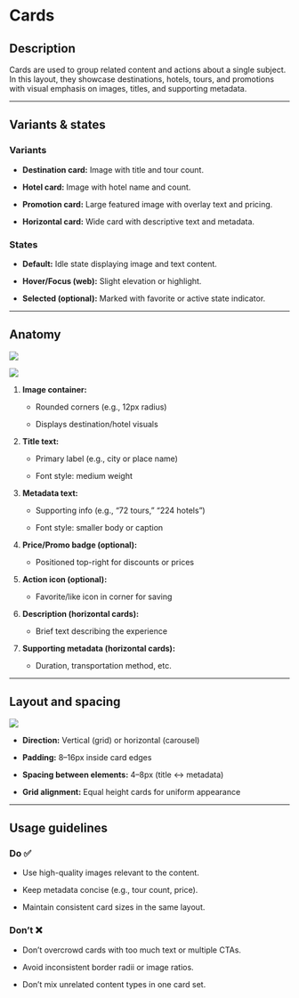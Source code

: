 # Cards

## **Description**

Cards are used to group related content and actions about a single subject. In this layout, they showcase destinations, hotels, tours, and promotions with visual emphasis on images, titles, and supporting metadata.

***

## **Variants & states**

### **Variants**

- **Destination card:** Image with title and tour count.

- **Hotel card:** Image with hotel name and count.

- **Promotion card:** Large featured image with overlay text and pricing.

- **Horizontal card:** Wide card with descriptive text and metadata.

### **States**

- **Default:** Idle state displaying image and text content.

- **Hover/Focus (web):** Slight elevation or highlight.

- **Selected (optional):** Marked with favorite or active state indicator.

***

## **Anatomy**

![](/img/anatomy-card2.png)

![](/img/anatomy-cards.png)

1. **Image container:**

   - Rounded corners (e.g., 12px radius)

   - Displays destination/hotel visuals

2. **Title text:**

   - Primary label (e.g., city or place name)

   - Font style: medium weight

3. **Metadata text:**

   - Supporting info (e.g., “72 tours,” “224 hotels”)

   - Font style: smaller body or caption

4. **Price/Promo badge (optional):**

   - Positioned top-right for discounts or prices

5. **Action icon (optional):**

   - Favorite/like icon in corner for saving

6. **Description (horizontal cards):**

   - Brief text describing the experience

7. **Supporting metadata (horizontal cards):**

   - Duration, transportation method, etc.

***

## **Layout and spacing**

![](/img/layout-and-spacing-cards.png)

- **Direction:** Vertical (grid) or horizontal (carousel)

- **Padding:** 8–16px inside card edges

- **Spacing between elements:** 4–8px (title ↔ metadata)

- **Grid alignment:** Equal height cards for uniform appearance

***

## **Usage guidelines**

### **Do ✅**

- Use high-quality images relevant to the content.

- Keep metadata concise (e.g., tour count, price).

- Maintain consistent card sizes in the same layout.

### **Don’t ❌**

- Don’t overcrowd cards with too much text or multiple CTAs.

- Avoid inconsistent border radii or image ratios.

- Don’t mix unrelated content types in one card set.
